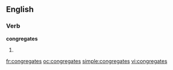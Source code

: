 ==English==

===Verb===
'''congregates'''

# {{third-person singular of|[[congregate]]}}

[[fr:congregates]]
[[oc:congregates]]
[[simple:congregates]]
[[vi:congregates]]
